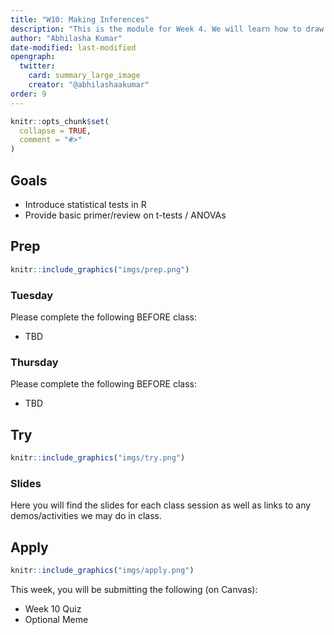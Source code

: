 ```yaml
---
title: "W10: Making Inferences"
description: "This is the module for Week 4. We will learn how to draw inferences based on statistical analysis."
author: "Abhilasha Kumar"
date-modified: last-modified
opengraph:
  twitter:
    card: summary_large_image
    creator: "@abhilashaakumar"
order: 9
---
```


```r
knitr::opts_chunk$set(
  collapse = TRUE,
  comment = "#>"
)
```

## Goals

- Introduce statistical tests in R
- Provide basic primer/review on t-tests / ANOVAs

## Prep 

:::::{.card .border .border-2 .border-info}
:::: {.grid .g-0}
::: {.g-col-3}
:::: {.card-body}

```r
knitr::include_graphics("imgs/prep.png")
```

::::
:::

::: {.g-col-9}
:::: {.card-body}
### Tuesday

Please complete the following BEFORE class:

- TBD

### Thursday

Please complete the following BEFORE class:

- TBD

::::
:::
::::
:::::

## Try {.mt-5}

:::::{.card .border .border-2 .border-info}
:::: {.grid .g-0}
::: {.g-col-3}
:::: {.card-body}

```r
knitr::include_graphics("imgs/try.png")
```

::::
:::

::: {.g-col-9}
:::: {.card-body}

### Slides

Here you will find the slides for each class session as well as links to any demos/activities we may do in class.

<!--
<a class="btn btn-outline-info" href="" role="button" target="_blank">L0: Slides</a>

<a class="btn btn-outline-info" href="" role="button" target="_blank">L0: Slides</a>
-->

::::
:::


::::
:::::

## Apply {.mt-5}

:::::{.card .border .border-2 .border-info}
:::: {.grid .g-0}
::: {.g-col-3}
:::: {.card-body}

```r
knitr::include_graphics("imgs/apply.png")
```

::::
:::

::: {.g-col-9}
:::: {.card-body}

This week, you will be submitting the following (on Canvas):

- Week 10 Quiz
- Optional Meme

::::
:::


::::
:::::